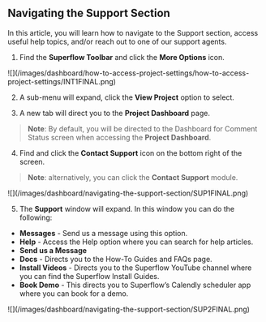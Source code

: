 ## Navigating the Support Section

In this article, you will learn how to navigate to the Support section, access useful help topics, and/or reach out to one of our support agents.

1. Find the **Superflow Toolbar** and click the **More Options** icon.

<Frame>
![](/images/dashboard/how-to-access-project-settings/how-to-access-project-settings/INT1FINAL.png)
</Frame>

2. A sub-menu will expand, click the **View Project** option to select.

3. A new tab will direct you to the **Project Dashboard** page.

> **Note**: By default, you will be directed to the Dashboard for Comment Status screen when accessing the **Project Dashboard**.

4. Find and click the **Contact Support** icon on the bottom right of the screen.

> **Note**: alternatively, you can click the **Contact Support** module.

<Frame>
![](/images/dashboard/navigating-the-support-section/SUP1FINAL.png)
</Frame>

5. The **Support** window will expand. In this window you can do the following:

- **Messages** - Send us a message using this option.
- **Help** - Access the Help option where you can search for help articles.
- **Send us a Message**
- **Docs** - Directs you to the How-To Guides and FAQs page.
- **Install Videos** -  Directs you to the Superflow YouTube channel where you can find the Superflow Install Guides.
- **Book Demo** - This directs you to Superflow’s Calendly scheduler app where you can book for a demo.

<Frame>
![](/images/dashboard/navigating-the-support-section/SUP2FINAL.png)
</Frame>
